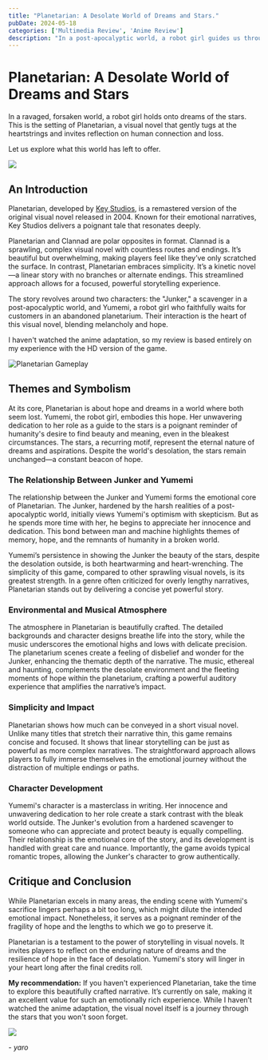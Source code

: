 ```yaml
---
title: "Planetarian: A Desolate World of Dreams and Stars."
pubDate: 2024-05-18
categories: ['Multimedia Review', 'Anime Review']
description: "In a post-apocalyptic world, a robot girl guides us through dreams of the stars. Today, let's dive into Planetarian."
---
```



# Planetarian: A Desolate World of Dreams and Stars


<YouTube id="04LZQ3DQer8" />

In a ravaged, forsaken world, a robot girl holds onto dreams of the stars. This is the setting of Planetarian, a visual novel that gently tugs at the heartstrings and invites reflection on human connection and loss.

Let us explore what this world has left to offer.

![](hero.png)

## An Introduction

Planetarian, developed by [Key Studios](https://en.wikipedia.org/wiki/Key_(company)), is a remastered version of the original visual novel released in 2004. Known for their emotional narratives, Key Studios delivers a poignant tale that resonates deeply.

Planetarian and Clannad are polar opposites in format. Clannad is a sprawling, complex visual novel with countless routes and endings. It’s beautiful but overwhelming, making players feel like they’ve only scratched the surface. In contrast, Planetarian embraces simplicity. It’s a kinetic novel—a linear story with no branches or alternate endings. This streamlined approach allows for a focused, powerful storytelling experience.

The story revolves around two characters: the "Junker," a scavenger in a post-apocalyptic world, and Yumemi, a robot girl who faithfully waits for customers in an abandoned planetarium. Their interaction is the heart of this visual novel, blending melancholy and hope.

I haven't watched the anime adaptation, so my review is based entirely on my experience with the HD version of the game.

![Planetarian Gameplay](https://media.moddb.com/images/games/1/59/58349/planet_p.jpg)

## Themes and Symbolism

At its core, Planetarian is about hope and dreams in a world where both seem lost. Yumemi, the robot girl, embodies this hope. Her unwavering dedication to her role as a guide to the stars is a poignant reminder of humanity's desire to find beauty and meaning, even in the bleakest circumstances. The stars, a recurring motif, represent the eternal nature of dreams and aspirations. Despite the world's desolation, the stars remain unchanged—a constant beacon of hope.

### The Relationship Between Junker and Yumemi

The relationship between the Junker and Yumemi forms the emotional core of Planetarian. The Junker, hardened by the harsh realities of a post-apocalyptic world, initially views Yumemi's optimism with skepticism. But as he spends more time with her, he begins to appreciate her innocence and dedication. This bond between man and machine highlights themes of memory, hope, and the remnants of humanity in a broken world.

Yumemi’s persistence in showing the Junker the beauty of the stars, despite the desolation outside, is both heartwarming and heart-wrenching. The simplicity of this game, compared to other sprawling visual novels, is its greatest strength. In a genre often criticized for overly lengthy narratives, Planetarian stands out by delivering a concise yet powerful story.

### Environmental and Musical Atmosphere

The atmosphere in Planetarian is beautifully crafted. The detailed backgrounds and character designs breathe life into the story, while the music underscores the emotional highs and lows with delicate precision. The planetarium scenes create a feeling of disbelief and wonder for the Junker, enhancing the thematic depth of the narrative. The music, ethereal and haunting, complements the desolate environment and the fleeting moments of hope within the planetarium, crafting a powerful auditory experience that amplifies the narrative’s impact.

### Simplicity and Impact

Planetarian shows how much can be conveyed in a short visual novel. Unlike many titles that stretch their narrative thin, this game remains concise and focused. It shows that linear storytelling can be just as powerful as more complex narratives. The straightforward approach allows players to fully immerse themselves in the emotional journey without the distraction of multiple endings or paths.

### Character Development

Yumemi's character is a masterclass in writing. Her innocence and unwavering dedication to her role create a stark contrast with the bleak world outside. The Junker's evolution from a hardened scavenger to someone who can appreciate and protect beauty is equally compelling. Their relationship is the emotional core of the story, and its development is handled with great care and nuance. Importantly, the game avoids typical romantic tropes, allowing the Junker's character to grow authentically.

## Critique and Conclusion

While Planetarian excels in many areas, the ending scene with Yumemi's sacrifice lingers perhaps a bit too long, which might dilute the intended emotional impact. Nonetheless, it serves as a poignant reminder of the fragility of hope and the lengths to which we go to preserve it.

Planetarian is a testament to the power of storytelling in visual novels. It invites players to reflect on the enduring nature of dreams and the resilience of hope in the face of desolation. Yumemi's story will linger in your heart long after the final credits roll.

**My recommendation:** If you haven't experienced Planetarian, take the time to explore this beautifully crafted narrative. It’s currently on sale, making it an excellent value for such an emotionally rich experience. While I haven’t watched the anime adaptation, the visual novel itself is a journey through the stars that you won't soon forget.

![](https://64.media.tumblr.com/31237b88d9a151772e535ad46201aea7/tumblr_oabbljyWUx1t04leyo1_500.gif)

*- yaro*
